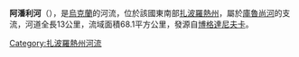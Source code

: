 '''阿潘利河'''（{{lang-uk|Апанли}}），是[[烏克蘭|烏克蘭]]的河流，位於該國東南部[[扎波羅熱州|扎波羅熱州]]，屬於[[庫魯尚河|庫魯尚河]]的支流，河道全長13公里，流域面積68.1平方公里，發源自[[博格達尼夫卡_(切爾尼吉夫卡區)|博格達尼夫卡]]。

{{DEFAULTSORT:Апанли}}
[[Category:扎波羅熱州河流|Category:扎波羅熱州河流]]


{{Ukraine-river-stub}}